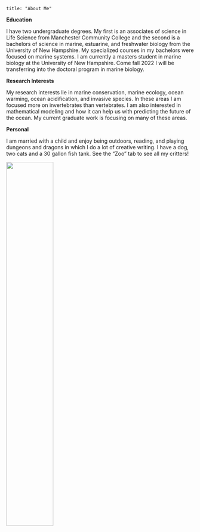
```
title: "About Me"

```


**Education**

I have two undergraduate degrees. My first is an associates of science in Life Science from Manchester Community College and the second is a bachelors of science in marine, estuarine, and freshwater biology from the University of New Hampshire. My specialized courses in my bachelors were focused on marine systems. I am currently a masters student in marine biology at the University of New Hampshire. Come fall 2022 I will be transferring into the doctoral program in marine biology.



**Research Interests**

My research interests lie in marine conservation, marine ecology, ocean warming, ocean acidification, and invasive species. In these areas I am focused more on invertebrates than vertebrates. I am also interested in mathematical modeling and how it can help us with predicting the future of the ocean. My current graduate work is focusing on many of these areas.



**Personal**

I am married with a child and enjoy being outdoors, reading, and playing dungeons and dragons in which I do a lot of creative writing. I have a dog, two cats and a 30 gallon fish tank. See the "Zoo" tab to see all my critters!

<img src="pictures/Me.jpg" style="width:50%">